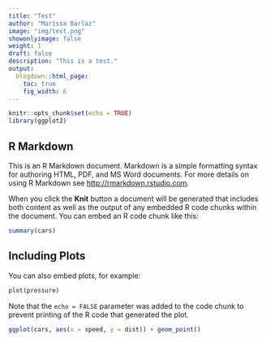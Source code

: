 ```yaml
---
title: "Test"
author: "Marissa Barlaz"
image: "img/test.png"
showonlyimage: false
weight: 1
draft: false
description: "This is a test."
output:
  blogdown::html_page:
    toc: true
    fig_width: 6
---
```


```r
knitr::opts_chunk$set(echo = TRUE)
library(ggplot2)
```

## R Markdown

This is an R Markdown document. Markdown is a simple formatting syntax for authoring HTML, PDF, and MS Word documents. For more details on using R Markdown see <http://rmarkdown.rstudio.com>.

When you click the **Knit** button a document will be generated that includes both content as well as the output of any embedded R code chunks within the document. You can embed an R code chunk like this:

```r
summary(cars)
```

## Including Plots

You can also embed plots, for example:

```r
plot(pressure)
```

Note that the `echo = FALSE` parameter was added to the code chunk to prevent printing of the R code that generated the plot.


```r
ggplot(cars, aes(x = speed, y = dist)) + geom_point()
```

